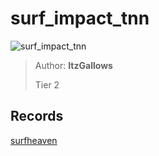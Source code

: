 
# surf_impact_tnn

![surf_impact_tnn](https://raw.githubusercontent.com/Sayt123/SurfMapPics/Maps-and-bonuses/csgo/surf_impact_tnn.jpg)

> Author: **ItzGallows**
>
> Tier 2

## Records

[surfheaven](https://surfheaven.eu/map/surf_impact_tnn)
